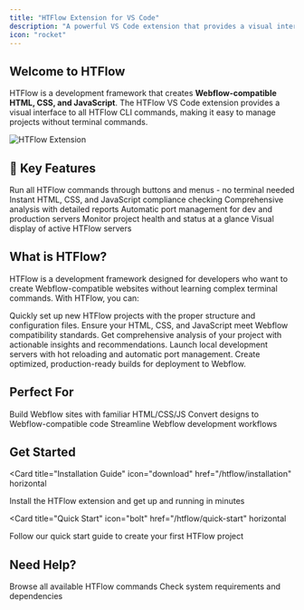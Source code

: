 ```yaml
---
title: "HTFlow Extension for VS Code"
description: "A powerful VS Code extension that provides a visual interface for HTFlow CLI commands"
icon: "rocket"
---
```


## Welcome to HTFlow

HTFlow is a development framework that creates **Webflow-compatible HTML, CSS, and JavaScript**. The HTFlow VS Code extension provides a visual interface to all HTFlow CLI commands, making it easy to manage projects without terminal commands.

<Frame>
  <img src="/images/hero-dark.png" alt="HTFlow Extension" />
</Frame>

## 🚀 Key Features

<CardGroup cols={2}>
  <Card title="Visual CLI Interface" icon="window">
    Run all HTFlow commands through buttons and menus - no terminal needed
  </Card>
  <Card title="Project Validation" icon="check-circle">
    Instant HTML, CSS, and JavaScript compliance checking
  </Card>
  <Card title="Project Audit" icon="magnifying-glass">
    Comprehensive analysis with detailed reports
  </Card>
  <Card title="Smart Port Handling" icon="network-wired">
    Automatic port management for dev and production servers
  </Card>
  <Card title="Real-time Dashboard" icon="chart-line">
    Monitor project health and status at a glance
  </Card>
  <Card title="Running Servers Tracking" icon="server">
    Visual display of active HTFlow servers
  </Card>
</CardGroup>

## What is HTFlow?

HTFlow is a development framework designed for developers who want to create Webflow-compatible websites without learning complex terminal commands. With HTFlow, you can:

<AccordionGroup>
  <Accordion title="Initialize HTFlow Projects" icon="folder-plus">
    Quickly set up new HTFlow projects with the proper structure and configuration files.
  </Accordion>
  <Accordion title="Validate Code Compliance" icon="shield-check">
    Ensure your HTML, CSS, and JavaScript meet Webflow compatibility standards.
  </Accordion>
  <Accordion title="Run Project Audits" icon="clipboard-check">
    Get comprehensive analysis of your project with actionable insights and recommendations.
  </Accordion>
  <Accordion title="Start Development Servers" icon="code">
    Launch local development servers with hot reloading and automatic port management.
  </Accordion>
  <Accordion title="Build Production Code" icon="hammer">
    Create optimized, production-ready builds for deployment to Webflow.
  </Accordion>
</AccordionGroup>

## Perfect For

<CardGroup cols={3}>
  <Card title="Frontend Developers" icon="code">
    Build Webflow sites with familiar HTML/CSS/JS
  </Card>
  <Card title="Design Teams" icon="palette">
    Convert designs to Webflow-compatible code
  </Card>
  <Card title="Agencies" icon="users">
    Streamline Webflow development workflows
  </Card>
</CardGroup>

## Get Started

<Card
  title="Installation Guide"
  icon="download"
  href="/htflow/installation"
  horizontal
>
  Install the HTFlow extension and get up and running in minutes
</Card>

<Card
  title="Quick Start"
  icon="bolt"
  href="/htflow/quick-start"
  horizontal
>
  Follow our quick start guide to create your first HTFlow project
</Card>

## Need Help?

<CardGroup cols={2}>
  <Card title="Command Reference" icon="terminal" href="/htflow/commands/package-management">
    Browse all available HTFlow commands
  </Card>
  <Card title="Requirements" icon="list-check" href="/htflow/requirements">
    Check system requirements and dependencies
  </Card>
</CardGroup>

